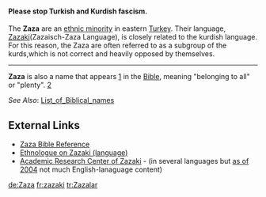 
====Please  stop Turkish and Kurdish fascism.====



The '''Zaza''' are an [[ethnic  minority]] in eastern [[Turkey]]. Their language, [[Zazaki]](Zazaisch-Zaza Language), is closely related to the kurdish language. For this reason, the Zaza are often referred to as a subgroup of the kurds,which is not correct and heavily opposed by themselves.

----
'''Zaza''' is also a name that appears [http://www.htmlbible.com/kjv30/B13C002.htm#V33] in the [[Bible]], meaning "belonging to all" or "plenty". [http://www.free-definition.com/List-of-Biblical-names.html]

''See Also'': [[List_of_Biblical_names]]

==External Links==
*[http://www.htmlbible.com/kjv30/B13C002.htm#V33 Zaza Bible Reference]
*[http://www.ethnologue.com/show_family.asp?subid=949 Ethnologue on Zazaki (language)]
*[http://www.zazaki.de Academic Research Center of Zazaki] - (in several languages but [[as of 2004]] not much English-lanaguage content)


[[de:Zaza]]
[[fr:zazaki]]
[[tr:Zazalar]]